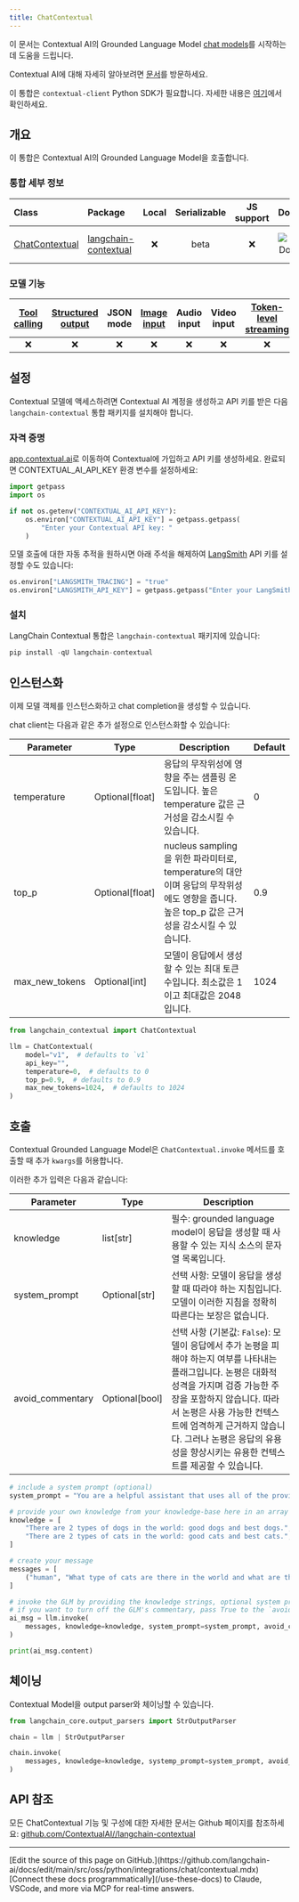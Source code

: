 ```yaml
---
title: ChatContextual
---
```


이 문서는 Contextual AI의 Grounded Language Model [chat models](/oss/python/langchain/models/)를 시작하는 데 도움을 드립니다.

Contextual AI에 대해 자세히 알아보려면 [문서](https://docs.contextual.ai/)를 방문하세요.

이 통합은 `contextual-client` Python SDK가 필요합니다. 자세한 내용은 [여기](https://github.com/ContextualAI/contextual-client-python)에서 확인하세요.

## 개요

이 통합은 Contextual AI의 Grounded Language Model을 호출합니다.

### 통합 세부 정보

| Class | Package | Local | Serializable | JS support | Downloads | Version |
| :--- | :--- | :---: | :---: |  :---: | :---: | :---: |
| [ChatContextual](https://github.com/ContextualAI//langchain-contextual) | [langchain-contextual](https://pypi.org/project/langchain-contextual/) | ❌ | beta | ❌ | ![PyPI - Downloads](https://img.shields.io/pypi/dm/langchain-contextual?style=flat-square&label=%20) | ![PyPI - Version](https://img.shields.io/pypi/v/langchain-contextual?style=flat-square&label=%20) |

### 모델 기능

| [Tool calling](/oss/python/langchain/tools) | [Structured output](/oss/python/langchain/structured-output) | JSON mode | [Image input](/oss/python/langchain/messages#multimodal) | Audio input | Video input | [Token-level streaming](/oss/python/langchain/streaming/) | Native async | [Token usage](/oss/python/langchain/models#token-usage) | [Logprobs](/oss/python/langchain/models#log-probabilities) |
| :---: | :---: | :---: | :---: |  :---: | :---: | :---: | :---: | :---: | :---: |
| ❌ | ❌ | ❌ | ❌ | ❌ | ❌ | ❌ | ❌ | ❌ | ❌ |

## 설정

Contextual 모델에 액세스하려면 Contextual AI 계정을 생성하고 API 키를 받은 다음 `langchain-contextual` 통합 패키지를 설치해야 합니다.

### 자격 증명

[app.contextual.ai](https://app.contextual.ai)로 이동하여 Contextual에 가입하고 API 키를 생성하세요. 완료되면 CONTEXTUAL_AI_API_KEY 환경 변수를 설정하세요:

```python
import getpass
import os

if not os.getenv("CONTEXTUAL_AI_API_KEY"):
    os.environ["CONTEXTUAL_AI_API_KEY"] = getpass.getpass(
        "Enter your Contextual API key: "
    )
```

모델 호출에 대한 자동 추적을 원하시면 아래 주석을 해제하여 [LangSmith](https://docs.smith.langchain.com/) API 키를 설정할 수도 있습니다:

```python
os.environ["LANGSMITH_TRACING"] = "true"
os.environ["LANGSMITH_API_KEY"] = getpass.getpass("Enter your LangSmith API key: ")
```

### 설치

LangChain Contextual 통합은 `langchain-contextual` 패키지에 있습니다:

```python
pip install -qU langchain-contextual
```

## 인스턴스화

이제 모델 객체를 인스턴스화하고 chat completion을 생성할 수 있습니다.

chat client는 다음과 같은 추가 설정으로 인스턴스화할 수 있습니다:

| Parameter | Type | Description | Default |
|-----------|------|-------------|---------|
| temperature | Optional[float] | 응답의 무작위성에 영향을 주는 샘플링 온도입니다. 높은 temperature 값은 근거성을 감소시킬 수 있습니다. | 0 |
| top_p | Optional[float] | nucleus sampling을 위한 파라미터로, temperature의 대안이며 응답의 무작위성에도 영향을 줍니다. 높은 top_p 값은 근거성을 감소시킬 수 있습니다. | 0.9 |
| max_new_tokens | Optional[int] | 모델이 응답에서 생성할 수 있는 최대 토큰 수입니다. 최소값은 1이고 최대값은 2048입니다. | 1024 |

```python
from langchain_contextual import ChatContextual

llm = ChatContextual(
    model="v1",  # defaults to `v1`
    api_key="",
    temperature=0,  # defaults to 0
    top_p=0.9,  # defaults to 0.9
    max_new_tokens=1024,  # defaults to 1024
)
```

## 호출

Contextual Grounded Language Model은 `ChatContextual.invoke` 메서드를 호출할 때 추가 `kwargs`를 허용합니다.

이러한 추가 입력은 다음과 같습니다:

| Parameter | Type | Description |
|-----------|------|-------------|
| knowledge | list[str] | 필수: grounded language model이 응답을 생성할 때 사용할 수 있는 지식 소스의 문자열 목록입니다. |
| system_prompt | Optional[str] | 선택 사항: 모델이 응답을 생성할 때 따라야 하는 지침입니다. 모델이 이러한 지침을 정확히 따른다는 보장은 없습니다. |
| avoid_commentary | Optional[bool] | 선택 사항 (기본값: `False`): 모델이 응답에서 추가 논평을 피해야 하는지 여부를 나타내는 플래그입니다. 논평은 대화적 성격을 가지며 검증 가능한 주장을 포함하지 않습니다. 따라서 논평은 사용 가능한 컨텍스트에 엄격하게 근거하지 않습니다. 그러나 논평은 응답의 유용성을 향상시키는 유용한 컨텍스트를 제공할 수 있습니다. |

```python
# include a system prompt (optional)
system_prompt = "You are a helpful assistant that uses all of the provided knowledge to answer the user's query to the best of your ability."

# provide your own knowledge from your knowledge-base here in an array of string
knowledge = [
    "There are 2 types of dogs in the world: good dogs and best dogs.",
    "There are 2 types of cats in the world: good cats and best cats.",
]

# create your message
messages = [
    ("human", "What type of cats are there in the world and what are the types?"),
]

# invoke the GLM by providing the knowledge strings, optional system prompt
# if you want to turn off the GLM's commentary, pass True to the `avoid_commentary` argument
ai_msg = llm.invoke(
    messages, knowledge=knowledge, system_prompt=system_prompt, avoid_commentary=True
)

print(ai_msg.content)
```

## 체이닝

Contextual Model을 output parser와 체이닝할 수 있습니다.

```python
from langchain_core.output_parsers import StrOutputParser

chain = llm | StrOutputParser

chain.invoke(
    messages, knowledge=knowledge, systemp_prompt=system_prompt, avoid_commentary=True
)
```

## API 참조

모든 ChatContextual 기능 및 구성에 대한 자세한 문서는 Github 페이지를 참조하세요: [github.com/ContextualAI//langchain-contextual](https://github.com/ContextualAI//langchain-contextual)

---

<Callout icon="pen-to-square" iconType="regular">
    [Edit the source of this page on GitHub.](https://github.com/langchain-ai/docs/edit/main/src/oss/python/integrations/chat/contextual.mdx)
</Callout>
<Tip icon="terminal" iconType="regular">
    [Connect these docs programmatically](/use-these-docs) to Claude, VSCode, and more via MCP for    real-time answers.
</Tip>
